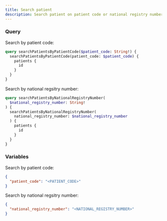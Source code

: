 ```yaml
---
title: Search patient
description: Search patient on patient code or national registry number
---
```


### Query

Search by patient code:

```graphql
query searchPatientsByPatientCode($patient_code: String!) {
  searchPatientsByPatientCode(patient_code: $patient_code) {
    patients {
      id
    }
  }
}
```

Search by national regsitry number:

```graphql
query searchPatientsByNationalRegistryNumber(
  $national_registry_number: String!
) {
  searchPatientsByNationalRegistryNumber(
    national_registry_number: $national_registry_number
  ) {
    patients {
      id
    }
  }
}
```

### Variables

Search by patient code:

```json
{
  "patient_code": "<PATIENT_CODE>"
}
```

Search by national regsitry number:

```json
{
  "national_registry_number": "<NATIONAL_REGISTRY_NUMBER>"
}
```
